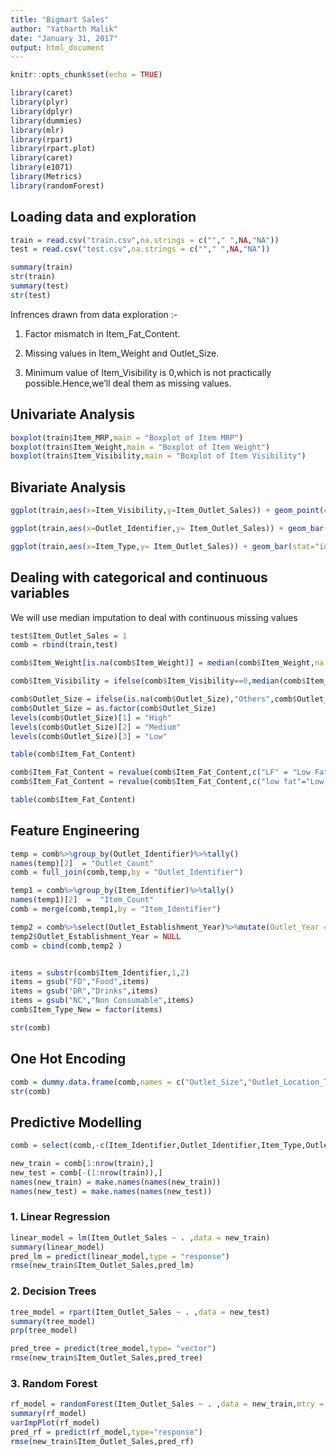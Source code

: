```yaml
---
title: "Bigmart Sales"
author: "Yatharth Malik"
date: "January 31, 2017"
output: html_document
---
```


```r
knitr::opts_chunk$set(echo = TRUE)
```


```r
library(caret)
library(plyr)
library(dplyr)
library(dummies)
library(mlr)
library(rpart)
library(rpart.plot)
library(caret)
library(e1071)
library(Metrics)
library(randomForest)
```

## Loading data and exploration
```r
train = read.csv("train.csv",na.strings = c(""," ",NA,"NA"))
test = read.csv("test.csv",na.strings = c(""," ",NA,"NA"))

summary(train)
str(train)
summary(test)
str(test)
```


Infrences drawn from data exploration :-

1. Factor mismatch in Item_Fat_Content.

2. Missing values in  Item_Weight and Outlet_Size.

3. Minimum value of Item_Visibility is 0,which is not practically possible.Hence,we'll deal them as missing values.

## Univariate Analysis
```r
boxplot(train$Item_MRP,main = "Boxplot of Item MRP")
boxplot(train$Item_Weight,main = "Boxplot of Item Weight")
boxplot(train$Item_Visibility,main = "Boxplot of Item Visibility")
```

## Bivariate Analysis
```r
ggplot(train,aes(x=Item_Visibility,y=Item_Outlet_Sales)) + geom_point(color = "red") + ggtitle("Item Visibility vs Item Outlet Sales")

ggplot(train,aes(x=Outlet_Identifier,y= Item_Outlet_Sales)) + geom_bar(stat="identity",color = "blue") + ggtitle("Outlet vs Outlet Sales") + theme(axis.text.x = element_text(angle = 70,vjust = 0.5,color = "blue"))

ggplot(train,aes(x=Item_Type,y= Item_Outlet_Sales)) + geom_bar(stat="identity",color = "purple") + ggtitle("Item Type vs Item Sales") + theme(axis.text.x = element_text(angle = 70,vjust = 0.5,color = "black"))


```
## Dealing with categorical and continuous variables

We will use median imputation to deal with continuous missing values
```r
test$Item_Outlet_Sales = 1
comb = rbind(train,test)

comb$Item_Weight[is.na(comb$Item_Weight)] = median(comb$Item_Weight,na.rm = T)

comb$Item_Visibility = ifelse(comb$Item_Visibility==0,median(comb$Item_Visibility),comb$Item_Visibility)

comb$Outlet_Size = ifelse(is.na(comb$Outlet_Size),"Others",comb$Outlet_Size)
comb$Outlet_Size = as.factor(comb$Outlet_Size)
levels(comb$Outlet_Size)[1] = "High"
levels(comb$Outlet_Size)[2] = "Medium"
levels(comb$Outlet_Size)[3] = "Low"

table(comb$Item_Fat_Content)

comb$Item_Fat_Content = revalue(comb$Item_Fat_Content,c("LF" = "Low Fat","reg"="Regular"))
comb$Item_Fat_Content = revalue(comb$Item_Fat_Content,c("low fat"="Low Fat"))

table(comb$Item_Fat_Content)


```

## Feature Engineering
```r
temp = comb%>%group_by(Outlet_Identifier)%>%tally()
names(temp)[2]  = "Outlet_Count"
comb = full_join(comb,temp,by = "Outlet_Identifier")

temp1 = comb%>%group_by(Item_Identifier)%>%tally()
names(temp1)[2]  =  "Item_Count"
comb = merge(comb,temp1,by = "Item_Identifier")

temp2 = comb%>%select(Outlet_Establishment_Year)%>%mutate(Outlet_Year = 2013 - comb$Outlet_Establishment_Year)
temp2$Outlet_Establishment_Year = NULL
comb = cbind(comb,temp2 )


items = substr(comb$Item_Identifier,1,2)
items = gsub("FD","Food",items)
items = gsub("DR","Drinks",items)
items = gsub("NC","Non Consumable",items)
comb$Item_Type_New = factor(items)

str(comb)
```

## One Hot Encoding
```r
comb = dummy.data.frame(comb,names = c("Outlet_Size","Outlet_Location_Type","Outlet_Type","Item_Type_New","Item_Fat_Content"),sep='_')
str(comb)
```

## Predictive Modelling

```r
comb = select(comb,-c(Item_Identifier,Outlet_Identifier,Item_Type,Outlet_Establishment_Year))

new_train = comb[1:nrow(train),]
new_test = comb[-(1:nrow(train)),]
names(new_train) = make.names(names(new_train))
names(new_test) = make.names(names(new_test))
```
### 1. Linear Regression
```r
linear_model = lm(Item_Outlet_Sales ~ . ,data = new_train)
summary(linear_model)
pred_lm = predict(linear_model,type = "response")
rmse(new_train$Item_Outlet_Sales,pred_lm)
```

### 2. Decision Trees
```r
tree_model = rpart(Item_Outlet_Sales ~ . ,data = new_test)
summary(tree_model)
prp(tree_model)

pred_tree = predict(tree_model,type= "vector")
rmse(new_train$Item_Outlet_Sales,pred_tree)
```

### 3. Random Forest
```r
rf_model = randomForest(Item_Outlet_Sales ~ . ,data = new_train,mtry = 2 ,ntree = 1000)
summary(rf_model)
varImpPlot(rf_model)
pred_rf = predict(rf_model,type="response")
rmse(new_train$Item_Outlet_Sales,pred_rf)

```
